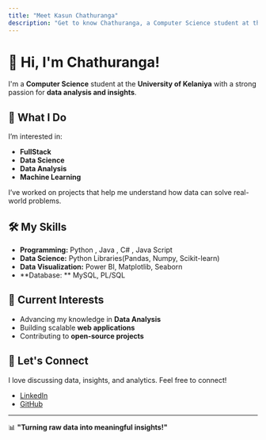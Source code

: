 ```yaml
---
title: "Meet Kasun Chathuranga"
description: "Get to know Chathuranga, a Computer Science student at the University of Kelaniya."
---
```


# 👋 Hi, I'm Chathuranga!

I'm a **Computer Science** student at the **University of Kelaniya** with a strong passion for **data analysis and insights**.

## 🚀 What I Do

I’m interested in:
- **FullStack**
- **Data Science**
- **Data Analysis**
- **Machine Learning**

I’ve worked on projects that help me understand how data can solve real-world problems.

## 🛠️ My Skills

- **Programming:** Python , Java , C# , Java Script
- **Data Science:** Python Libraries(Pandas, Numpy, Scikit-learn)
- **Data Visualization:** Power BI, Matplotlib, Seaborn
- **Database: ** MySQL, PL/SQL

## 🌱 Current Interests

- Advancing my knowledge in **Data Analysis**
- Building scalable **web applications**
- Contributing to **open-source projects**

## 📢 Let's Connect

I love discussing data, insights, and analytics. Feel free to connect!

- [LinkedIn](https://www.linkedin.com/in/kasun-chathuranga2001/)
- [GitHub](https://github.com/kasunchathuranga2001)

---

📊 **"Turning raw data into meaningful insights!"**
